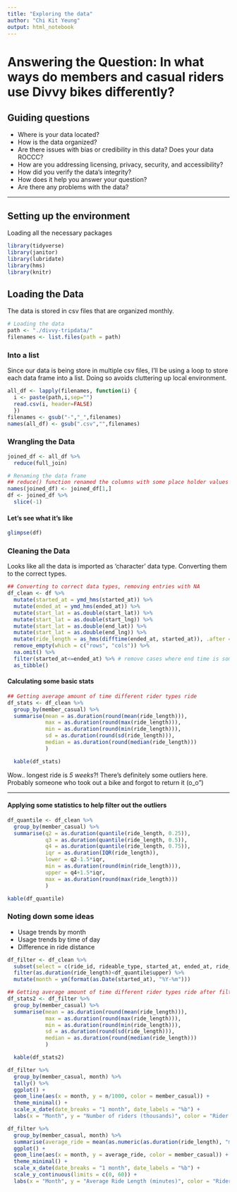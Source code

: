 ```yaml
---
title: "Exploring the data"
author: "Chi Kit Yeung"
output: html_notebook
---
```

# Answering the Question: In what ways do members and casual riders use Divvy bikes differently?
## Guiding questions

- Where is your data located?
- How is the data organized?
- Are there issues with bias or credibility in this data? Does your data ROCCC?
- How are you addressing licensing, privacy, security, and accessibility?
- How did you verify the data’s integrity?
- How does it help you answer your question?
- Are there any problems with the data?

---

## Setting up the environment

Loading all the necessary packages

```r
library(tidyverse)
library(janitor)
library(lubridate)
library(hms)
library(knitr)
```

## Loading the Data

The data is stored in csv files that are organized monthly. 

```r
# Loading the data
path <- "./divvy-tripdata/"
filenames <- list.files(path = path)
```

### Into a list

Since our data is being store in multiple csv files, I'll be using a loop to store each data frame into a list.  Doing so avoids cluttering up local environment.

```r
all_df <- lapply(filenames, function(i) {
  i <- paste(path,i,sep="")
  read.csv(i, header=FALSE)
  })
filenames <- gsub("-","_",filenames)
names(all_df) <- gsub(".csv","",filenames)
```

### Wrangling the Data


```r
joined_df <- all_df %>% 
  reduce(full_join)

# Renaming the data frame
## reduce() function renamed the columns with some place holder values and placed the actual names into the first row of the data frame.
names(joined_df) <- joined_df[1,]
df <- joined_df %>% 
  slice(-1)
```

#### Let's see what it's like

```r
glimpse(df)
```

### Cleaning the Data

Looks like all the data is imported as 'character' data type.  Converting them to the correct types.

```r
## Converting to correct data types, removing entries with NA
df_clean <- df %>% 
  mutate(started_at = ymd_hms(started_at)) %>% 
  mutate(ended_at = ymd_hms(ended_at)) %>% 
  mutate(start_lat = as.double(start_lat)) %>% 
  mutate(start_lat = as.double(start_lng)) %>%
  mutate(start_lat = as.double(end_lat)) %>%
  mutate(start_lat = as.double(end_lng)) %>%
  mutate(ride_length = as_hms(difftime(ended_at, started_at)), .after = ended_at) %>% 
  remove_empty(which = c("rows", "cols")) %>% 
  na.omit() %>% 
  filter(started_at<=ended_at) %>% # remove cases where end time is somehow before the start time
  as_tibble()
```


#### Calculating some basic stats

```r
## Getting average amount of time different rider types ride
df_stats <- df_clean %>% 
  group_by(member_casual) %>% 
  summarise(mean = as.duration(round(mean(ride_length))), 
            max = as.duration(round(max(ride_length))), 
            min = as.duration(round(min(ride_length))),
            sd = as.duration(round(sd(ride_length))),
            median = as.duration(round(median(ride_length)))
            )

  kable(df_stats)
```

Wow.. longest ride is _5 weeks_?! There's definitely some outliers here.  Probably someone who took out a bike and forgot to return it (o_o")

---

#### Applying some statistics to help filter out the outliers

```r
df_quantile <- df_clean %>% 
  group_by(member_casual) %>% 
  summarise(q2 = as.duration(quantile(ride_length, 0.25)),
            q3 = as.duration(quantile(ride_length, 0.5)),
            q4 = as.duration(quantile(ride_length, 0.75)),
            iqr = as.duration(IQR(ride_length)),
            lower = q2-1.5*iqr, 
            min = as.duration(round(min(ride_length))),
            upper = q4+1.5*iqr,
            max = as.duration(round(max(ride_length)))
            )

kable(df_quantile)
```


### Noting down some ideas

- Usage trends by month
- Usage trends by time of day
- Difference in ride distance

```r
df_filter <- df_clean %>%
  subset(select = c(ride_id, rideable_type, started_at, ended_at, ride_length, member_casual)) %>% 
  filter(as.duration(ride_length)<df_quantile$upper) %>% 
  mutate(month = ym(format(as.Date(started_at), "%Y-%m")))
```

```r
## Getting average amount of time different rider types ride after filtering outliers
df_stats2 <- df_filter %>% 
  group_by(member_casual) %>% 
  summarise(mean = as.duration(round(mean(ride_length))), 
            max = as.duration(round(max(ride_length))), 
            min = as.duration(round(min(ride_length))),
            sd = as.duration(round(sd(ride_length))),
            median = as.duration(round(median(ride_length)))
            )

  kable(df_stats2)
```



```r
df_filter %>% 
  group_by(member_casual, month) %>% 
  tally() %>% 
  ggplot() +
  geom_line(aes(x = month, y = n/1000, color = member_casual)) +
  theme_minimal() +
  scale_x_date(date_breaks = "1 month", date_labels = "%b") +
  labs(x = "Month", y = "Number of riders (thousands)", color = "Rider Type")
```


```r
df_filter %>%
  group_by(member_casual, month) %>% 
  summarise(average_ride = mean(as.numeric(as.duration(ride_length), "minutes"))) %>% 
  ggplot() +
  geom_line(aes(x = month, y = average_ride, color = member_casual)) +
  theme_minimal() +
  scale_x_date(date_breaks = "1 month", date_labels = "%b") +
  scale_y_continuous(limits = c(0, 60)) +
  labs(x = "Month", y = "Average Ride Length (minutes)", color = "Rider Type")
```

